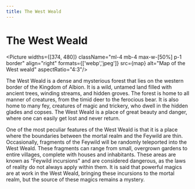 ```yaml
---
title: The West Weald
---
```



# The West Weald
<Picture widths={[374, 480]} className="ml-4 mb-4 max-w-[50%] p-1 border" align="right" formats={['webp','jpeg']}
	src={map} alt="Map of the West weald" aspectRatio="4:3"/>

The West Weald is a dense and mysterious forest that lies on the western border of the Kingdom of Albion. It is a wild, untamed land filled with ancient trees, winding streams, and hidden groves. The forest is home to all manner of creatures, from the timid deer to the ferocious bear. It is also home to many fey, creatures of magic and trickery, who dwell in the hidden glades and copses. The West Weald is a place of great beauty and danger, where one can easily get lost and never return.

One of the most peculiar features of the West Weald is that it is a place where the boundaries between the mortal realm and the Feywild are thin. Occasionally, fragments of the Feywild will be randomly teleported into the West Weald. These fragments can range from small, overgrown gardens to entire villages, complete with houses and inhabitants. These areas are known as "Feywild incursions" and are considered dangerous, as the laws of reality do not always apply within them. It is said that powerful magics are at work in the West Weald, bringing these incursions to the mortal realm, but the source of these magics remains a mystery.
